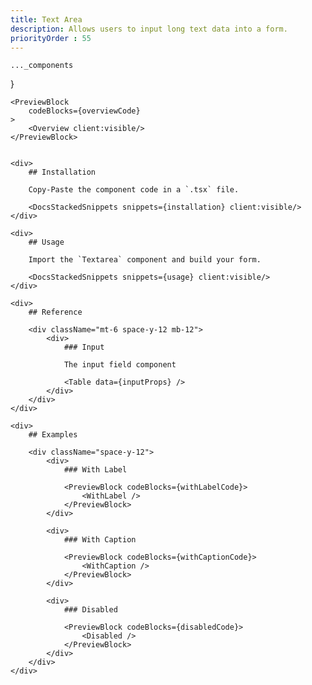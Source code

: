 ```yaml
---
title: Text Area
description: Allows users to input long text data into a form.
priorityOrder : 55
---
```




    ..._components
}

<div className="space-y-20">

    <PreviewBlock
        codeBlocks={overviewCode}
    >
        <Overview client:visible/>
    </PreviewBlock>


    <div>
        ## Installation

        Copy-Paste the component code in a `.tsx` file.

        <DocsStackedSnippets snippets={installation} client:visible/>
    </div>

    <div>
        ## Usage

        Import the `Textarea` component and build your form.
        
        <DocsStackedSnippets snippets={usage} client:visible/>
    </div>

    <div>
        ## Reference

        <div className="mt-6 space-y-12 mb-12"> 
            <div>
                ### Input 

                The input field component

                <Table data={inputProps} />
            </div>
        </div>
    </div>

    <div>
        ## Examples

        <div className="space-y-12">
            <div>
                ### With Label

                <PreviewBlock codeBlocks={withLabelCode}>
                    <WithLabel />
                </PreviewBlock>
            </div>

            <div>
                ### With Caption

                <PreviewBlock codeBlocks={withCaptionCode}>
                    <WithCaption />
                </PreviewBlock>
            </div>

            <div>
                ### Disabled

                <PreviewBlock codeBlocks={disabledCode}>
                    <Disabled />
                </PreviewBlock>
            </div>
        </div>
    </div>
</div>